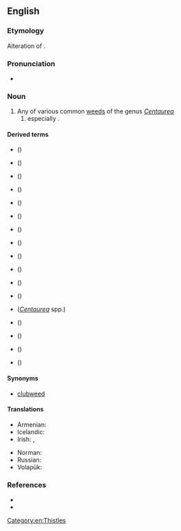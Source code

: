 ==English==

===Etymology===
Alteration of {{m|en|knopweed}}.

===Pronunciation===
* {{IPA|en|/ˈnæpwiːd/}}

===Noun===
{{en-noun|~}}

# Any of various common [[weeds]] of the genus ''[[Centaurea]]''
## especially {{taxlink|Centaurea nigra|species}}.

====Derived terms====
* {{vern|bighead knapweed}} ({{taxlink|Centaurea macrocephala|species|ver=200205}})
* {{vern|black knapweed}} ({{taxlink|Centaurea nigra|species|ver=200205}})
* {{vern|brown knapweed}} ({{taxlink|Centaurea jacea|species|ver=200205}})
* {{vern|common knapweed}} ({{taxlink|Centaurea nigra|species|ver=200205}})
* {{vern|diffuse knapweed}} ({{taxlink|Centaurea diffusa|species|ver=200205}})
* {{vern|giant knapweed}} ({{taxlink|Centaurea macrocephala|species|ver=200205}})
* {{vern|great knapweed}} ({{taxlink|Centaurea scabiosa|species|ver=200205}})
* {{vern|greater knapweed}} ({{taxlink|Centaurea scabiosa|species|ver=200205}})
* {{vern|Jersey knapweed}} ({{taxlink|Centaurea paniculata|species|ver=200205}})
* {{vern|lesser knapweed}} ({{taxlink|Centaurea nigra|species|ver=200205}})
* {{vern|Russian knapweed}} ({{taxlink|Rhaponticum repens|species|ver=200205}})
* {{vern|singleflower knapweed}} ({{taxlink|Centaurea uniflora|species|ver=200205}})
* {{vern|slender knapweed}} (''[[Centaurea]]'' spp.)
* {{vern|spotted knapweed}} ({{taxlink|Centaurea maculosa|species|ver=200205}})
* {{vern|squarrose knapweed}} ({{taxlink|Centaurea virgata ssp. squarrosa|subspecies|ver=200205}})
* {{vern|tumble knapweed}} ({{taxlink|Centaurea diffusa|species|ver=200205}})
* {{vern|white knapweed}} ({{taxlink|Centaurea diffusa|species|ver=200205}})

====Synonyms====
* [[clubweed]]

====Translations====
{{trans-top|''Centaurea''}}
* Armenian: {{t+|hy|տերեփուկ}}
* Icelandic: {{t|is|kornblóm|n}}
* Irish: {{t|ga|bata cogaidh|m}}, {{t|ga|mínscoth|f}}
{{trans-mid}}
* Norman: {{qualifier|Centaurea nigra}} {{t|nrf|bourdonniéthe|f}}
* Russian: {{t|ru|чёрный василёк|m}}
* Volapük: {{t|vo|zentor}}
{{trans-bottom}}

===References===
* {{pedia}}
* {{R:OneLook}}

[[Category:en:Thistles]]